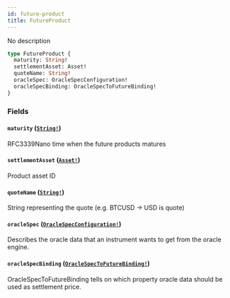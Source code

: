 ```yaml
---
id: future-product
title: FutureProduct
---
```


No description

```graphql
type FutureProduct {
  maturity: String!
  settlementAsset: Asset!
  quoteName: String!
  oracleSpec: OracleSpecConfiguration!
  oracleSpecBinding: OracleSpecToFutureBinding!
}
```

### Fields

#### `maturity` ([`String!`](/docs/graphql/scalars/string))

RFC3339Nano time when the future products matures

#### `settlementAsset` ([`Asset!`](/docs/graphql/objects/asset))

Product asset ID

#### `quoteName` ([`String!`](/docs/graphql/scalars/string))

String representing the quote (e.g. BTCUSD -> USD is quote)

#### `oracleSpec` ([`OracleSpecConfiguration!`](/docs/graphql/objects/oracle-spec-configuration))

Describes the oracle data that an instrument wants to get from the oracle engine.

#### `oracleSpecBinding` ([`OracleSpecToFutureBinding!`](/docs/graphql/objects/oracle-spec-to-future-binding))

OracleSpecToFutureBinding tells on which property oracle data should be
used as settlement price.
